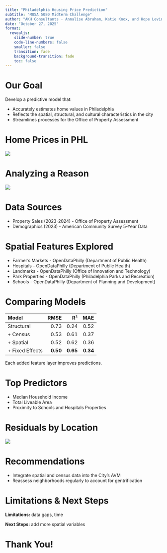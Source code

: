 ```yaml
---
title: "Philadelphia Housing Price Prediction"
subtitle: "MUSA 5080 Midterm Challenge"
author: "AKH Consultants - Annalise Abraham, Katie Knox, and Hope Levin"
date: "October 27, 2025"
format:
  revealjs:
    slide-number: true
    code-line-numbers: false
    smaller: false
    transition: fade
    background-transition: fade
    toc: false
---
```


# Our Goal
Develop a predictive model that:

-   Accurately estimates home values in Philadelphia
-   Reflects the spatial, structural, and cultural characteristics in the city
-   Streamlines processes for the Office of Property Assessment

# Home Prices in PHL
![](images/ResidentialPropertySales.png)

# Analyzing a Reason
![](images/Bedrooms.png)
  
# Data Sources
-   Property Sales (2023-2024) - Office of Property Assessment
-   Demographics (2023) - American Community Survey 5-Year Data

# Spatial Features Explored
-   Farmer's Markets - OpenDataPhilly (Department of Public Health)
-   Hospitals - OpenDataPhilly (Department of Public Health)
-   Landmarks - OpenDataPhilly (Office of Innovation and Technology)
-   Park Properties - OpenDataPhilly (Philadelphia Parks and Recreation)
-   Schools - OpenDataPhilly (Department of Planning and Development)

# Comparing Models
| Model | RMSE | R² | MAE |
|:--|--:|--:|--:|
| Structural | 0.73 | 0.24 | 0.52 |
| + Census | 0.53 | 0.61 | 0.37 |
| + Spatial | 0.52 | 0.62 | 0.36 |
| + Fixed Effects | **0.50** | **0.65** | **0.34** |

Each added feature layer improves predictions.

# Top Predictors
-   Median Household Income
-   Total Liveable Area
-   Proximity to Schools and Hospitals Properties

# Residuals by Location
![](images/ResidualsAcross.png)
  
# Recommendations
-   Integrate spatial and census data into the City's AVM
-   Reassess neighborhoods regularly to account for gentrification

# Limitations & Next Steps
**Limitations:** data gaps, time

**Next Steps:** add more spatial variables

# Thank You!